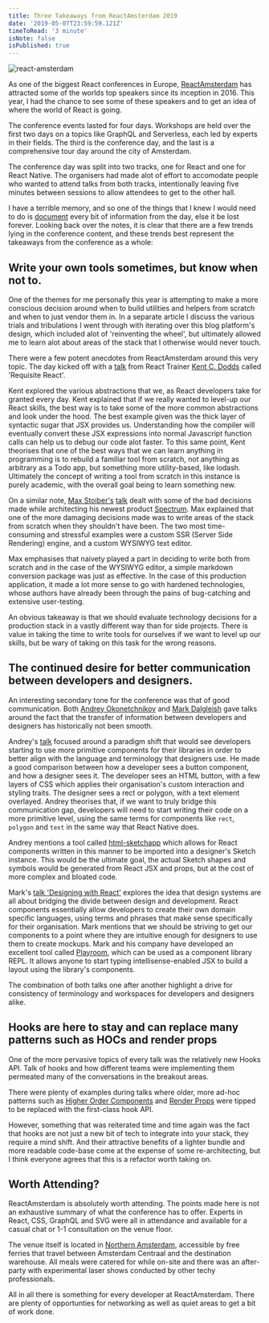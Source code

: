 ```yaml
---
title: Three Takeaways from ReactAmsterdam 2019
date: '2019-05-07T23:59:59.121Z'
timeToRead: '3 minute'
isNote: false
isPublished: true
---
```


![react-amsterdam](/reactamsterdam.png)

As one of the biggest React conferences in Europe, [ReactAmsterdam](https://react.amsterdam/) has attracted some of the worlds top speakers since its inception in 2016. This year, I had the chance to see some of these speakers and to get an idea of where the world of React is going.

The conference events lasted for four days. Workshops are held over the first two days on a topics like GraphQL and Serverless, each led by experts in their fields. The third is the conference day, and the last is a comprehensive tour day around the city of Amsterdam. 

The conference day was split into two tracks, one for React and one for React Native. The organisers had made alot of effort to accomodate people who wanted to attend talks from both tracks, intentionally leaving five minutes between sessions to allow attendees to get to the other hall.

I have a terrible memory, and so one of the things that I knew I would need to do is [document](/react-amsterdam-notes/) every bit of information from the day, else it be lost forever. Looking back over the notes, it is clear that there are a few trends lying in the conference content, and these trends best represent the takeaways from the conference as a whole:


## Write your own tools sometimes, but know when not to.

One of the themes for me personally this year is attempting to make a more conscious decision around when to build utilities and helpers from scratch and when to just vendor them in. In a separate article I discuss the various trials and tribulations I went through with iterating over this blog platform's design, which included alot of 'reinventing the wheel', but ultimately allowed me to learn alot about areas of the stack that I otherwise would never touch.

There were a few potent anecdotes from ReactAmsterdam around this very topic. The day kicked off with a [talk](https://youtu.be/4KfAS3zrvX8?t=1400) from React Trainer [Kent C. Dodds](https://kentcdodds.com/) called 'Requisite React'. 

Kent explored the various abstractions that we, as React developers take for granted every day. Kent explained that if we really wanted to level-up our React skills, the best way is to take some of the more common abstractions and look under the hood. The best example given was the thick layer of syntactic sugar that JSX provides us. Understanding how the compiler will eventually convert these JSX expressions into normal Javascript function calls can help us to debug our code alot faster. To this same point, Kent theorises that one of the best ways that we can learn anything in programming is to rebuild a familiar tool from scratch, not anything as arbitrary as a Todo app, but something more utility-based, like lodash. Ultimately the concept of writing a tool from scratch in this instance is purely academic, with the overall goal being to learn something new.

 On a similar note, [Max Stoiber's](https://mxstbr.com/) [talk](https://youtu.be/4KfAS3zrvX8?t=17559) dealt with some of the bad decisions made while architecting his newest product [Spectrum](https://spectrum.chat/). Max explained that one of the more damaging decisions made was to write areas of the stack from scratch when they shouldn't have been. The two most time-consuming and stressful examples were a custom SSR (Server Side Rendering) engine, and a custom WYSIWYG text editor. 
 
 Max emphasises that naivety played a part in deciding to write both from scratch and in the case of the WYSIWYG editor, a simple markdown conversion package was just as effective. In the case of this production application, it made a lot more sense to go with hardened technologies, whose authors have already been through the pains of bug-catching and extensive user-testing. 

 An obvious takeaway is that we should evaluate technology decisions for a production stack in a vastly different way than for side projects. There is value in taking the time to write tools for ourselves if we want to level up our skills, but be wary of taking on this task for the wrong reasons.

## The continued desire for better communication between developers and designers.

An interesting secondary tone for the conference was that of good communication. Both [Andrey Okonetchnikov](https://okonet.ru/) and [Mark Dalgleish](http://markdalgleish.com/) gave talks around the fact that the transfer of information between developers and designers has historically not been smooth. 

Andrey's [talk](https://www.youtube.com/watch?v=3ggoo6AH8Uo) focused around a paradigm shift that would see developers starting to use more primitive components for their libraries in order to better align with the language and terminology that designers use. He made a good comparison between how a developer sees a button component, and how a designer sees it. The developer sees an HTML button, with a few layers of CSS which applies their organisation's custom interaction and styling traits. The designer sees a rect or polygon, with a text element overlayed. Andrey theorises that, if we want to truly bridge this communication gap, developers will need to start writing their code on a more primitive level, using the same terms for components like `rect`, `polygon` and `text` in the same way that React Native does. 

Andrey mentions a tool called [html-sketchapp](https://github.com/brainly/html-sketchapp) which allows for React components written in this manner to be imported into a designer's Sketch instance. This would be the ultimate goal, the actual Sketch shapes and symbols would be generated from React JSX and props, but at the cost of more complex and bloated code.

Mark's [talk 'Designing with React'](https://www.youtube.com/watch?v=orPcyJMJh7Y) explores the idea that design systems are all about bridging the divide between design and development. React components essentially allow developers to create their own domain specific languages, using terms and phrases that make sense specifically for their organisation. Mark mentions that we should be striving to get our components to a point where they are intuitive enough for designers to use them to create mockups. Mark and his company have developed an excellent tool called [Playroom](https://github.com/seek-oss/playroom), which can be used as a component library REPL. It allows anyone to start typing intellisense-enabled JSX to build a layout using the library's components.

The combination of both talks one after another highlight a drive for consistency of terminology and workspaces for developers and designers alike.

## Hooks are here to stay and can replace many patterns such as HOCs and render props

One of the more pervasive topics of every talk was the relatively new Hooks API. Talk of hooks and how different teams were implementing them permeated many of the conversations in the breakout areas. 

There were plenty of examples during talks where older, more ad-hoc patterns such as [Higher Order Components](https://reactjs.org/docs/higher-order-components.html) and [Render Props](https://reactjs.org/docs/render-props.html) were tipped to be replaced with the first-class hook API. 

However, something that was reiterated time and time again was the fact that hooks are not just a new bit of tech to integrate into your stack, they require a mind shift. And their attractive benefits of a lighter bundle and more readable code-base come at the expense of some re-architecting, but I think everyone agrees that this is a refactor worth taking on.

## Worth Attending?

ReactAmsterdam is absolutely worth attending. The points made here is not an exhaustive summary of what the conference has to offer. Experts in React, CSS, GraphQL and SVG were all in attendance and available for a casual chat or 1-1 consultation on the venue floor. 

The venue itself is located in [Northern Amsterdam](https://kromhouthal.com/en/), accessible by free ferries that travel between Amsterdam Centraal and the destination warehouse. All meals were catered for while on-site and there was an after-party with experimental laser shows conducted by other techy professionals.

All in all there is something for every developer at ReactAmsterdam. There are plenty of opportunties for networking as well as quiet areas to get a bit of work done.
